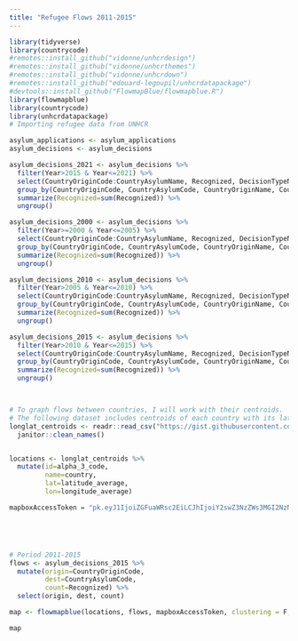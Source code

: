 ```yaml
---
title: "Refugee Flows 2011-2015"
---
```


```r
library(tidyverse)
library(countrycode)
#remotes::install_github("vidonne/unhcrdesign")
#remotes::install_github("vidonne/unhcrthemes")
#remotes::install_github("vidonne/unhcrdown")
#remotes::install_github("edouard-legoupil/unhcrdatapackage")
#devtools::install_github("FlowmapBlue/flowmapblue.R")
library(flowmapblue)
library(countrycode)
library(unhcrdatapackage)
# Importing refugee data from UNHCR

asylum_applications <- asylum_applications
asylum_decisions <- asylum_decisions

asylum_decisions_2021 <- asylum_decisions %>%
  filter(Year>2015 & Year<=2021) %>%
  select(CountryOriginCode:CountryAsylumName, Recognized, DecisionTypeName ) %>%
  group_by(CountryOriginCode, CountryAsylumCode, CountryOriginName, CountryAsylumName) %>%
  summarize(Recognized=sum(Recognized)) %>%
  ungroup()

asylum_decisions_2000 <- asylum_decisions %>%
  filter(Year>=2000 & Year<=2005) %>%
  select(CountryOriginCode:CountryAsylumName, Recognized, DecisionTypeName ) %>%
  group_by(CountryOriginCode, CountryAsylumCode, CountryOriginName, CountryAsylumName) %>%
  summarize(Recognized=sum(Recognized)) %>%
  ungroup()

asylum_decisions_2010 <- asylum_decisions %>%
  filter(Year>2005 & Year<=2010) %>%
  select(CountryOriginCode:CountryAsylumName, Recognized, DecisionTypeName ) %>%
  group_by(CountryOriginCode, CountryAsylumCode, CountryOriginName, CountryAsylumName) %>%
  summarize(Recognized=sum(Recognized)) %>%
  ungroup()

asylum_decisions_2015 <- asylum_decisions %>%
  filter(Year>2010 & Year<=2015) %>%
  select(CountryOriginCode:CountryAsylumName, Recognized, DecisionTypeName ) %>%
  group_by(CountryOriginCode, CountryAsylumCode, CountryOriginName, CountryAsylumName) %>%
  summarize(Recognized=sum(Recognized)) %>%
  ungroup()



# To graph flows between countries, I will work with their centroids.
# The following dataset includes centroids of each country with its latitude and longitude
longlat_centroids <- readr::read_csv("https://gist.githubusercontent.com/tadast/8827699/raw/7255fdfbf292c592b75cf5f7a19c16ea59735f74/countries_codes_and_coordinates.csv") %>%
  janitor::clean_names()


locations <- longlat_centroids %>%
  mutate(id=alpha_3_code,
         name=country,
         lat=latitude_average,
         lon=longitude_average)

mapboxAccessToken = "pk.eyJ1IjoiZGFuaWRsc2EiLCJhIjoiY2swZ3NzZWs3MGI2NzNtbjVmcndjcHdiZCJ9.UHWAyCOMT-7HsSWlv1y4xQ"





# Period 2011-2015
flows <- asylum_decisions_2015 %>%
  mutate(origin=CountryOriginCode,
         dest=CountryAsylumCode,
         count=Recognized) %>%
  select(origin, dest, count)

map <- flowmapblue(locations, flows, mapboxAccessToken, clustering = F, darkMode = FALSE, animation = F)

map
```